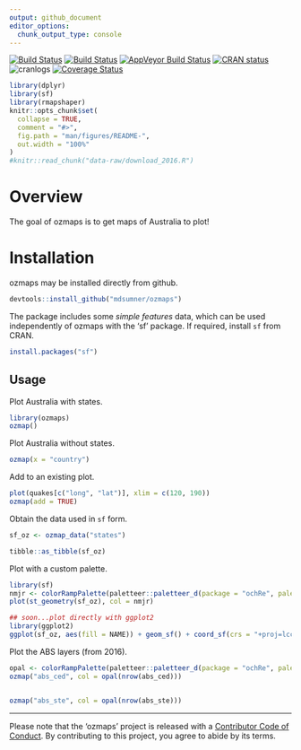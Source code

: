 ```yaml
---
output: github_document
editor_options: 
  chunk_output_type: console
---
```


<!-- README.md is generated from README.Rmd. Please edit that file -->

[![Build Status](http://badges.herokuapp.com/travis/mdsumner/ozmaps?branch=master&env=BUILD_NAME=trusty_release&label=ubuntu)](https://travis-ci.org/mdsumner/ozmaps)
[![Build Status](http://badges.herokuapp.com/travis/mdsumner/ozmaps?branch=master&env=BUILD_NAME=osx_release&label=osx)](https://travis-ci.org/mdsumner/ozmaps) 
[![AppVeyor Build Status](https://ci.appveyor.com/api/projects/status/github/mdsumner/ozmaps?branch=master&svg=true)](https://ci.appveyor.com/project/mdsumner/ozmaps) 
 [![CRAN status](http://www.r-pkg.org/badges/version/ozmaps)](https://cran.r-project.org/package=ozmaps)
 ![cranlogs](http://cranlogs.r-pkg.org./badges/ozmaps)
[![Coverage Status](https://img.shields.io/codecov/c/github/mdsumner/ozmaps/master.svg)](https://codecov.io/github/mdsumner/ozmaps?branch=master)

 
```r
library(dplyr)
library(sf)
library(rmapshaper)
knitr::opts_chunk$set(
  collapse = TRUE,
  comment = "#>",
  fig.path = "man/figures/README-",
  out.width = "100%"
)
#knitr::read_chunk("data-raw/download_2016.R")

```
# Overview

The goal of ozmaps is to get maps of Australia to plot!

# Installation

ozmaps may be installed directly from github. 

```r
devtools::install_github("mdsumner/ozmaps")
```

The package includes some *simple features* data, which can be used
independently of ozmaps with the 'sf' package. If required, install `sf` from CRAN. 

```r
install.packages("sf")
```

## Usage

Plot Australia with states. 

```r
library(ozmaps)
ozmap()

```

Plot Australia without states. 

```r
ozmap(x = "country")
```

Add to an existing plot. 

```r
plot(quakes[c("long", "lat")], xlim = c(120, 190))
ozmap(add = TRUE)
```

Obtain the data used in `sf` form. 

```r
sf_oz <- ozmap_data("states")

tibble::as_tibble(sf_oz)
```

Plot with a custom palette. 

```r
library(sf)
nmjr <- colorRampPalette(paletteer::paletteer_d(package = "ochRe", palette = "namatjira_qual"))(nrow(sf_oz))
plot(st_geometry(sf_oz), col = nmjr)

## soon...plot directly with ggplot2
library(ggplot2)
ggplot(sf_oz, aes(fill = NAME)) + geom_sf() + coord_sf(crs = "+proj=lcc +lon_0=135 +lat_0=-30 +lat_1=-10 +lat_2=-45 +datum=WGS84") + scale_fill_manual(values = nmjr)
```


Plot the ABS layers (from 2016). 

```r
opal <- colorRampPalette(paletteer::paletteer_d(package = "ochRe", palette = "namatjira_qual"))
ozmap("abs_ced", col = opal(nrow(abs_ced)))


ozmap("abs_ste", col = opal(nrow(abs_ste)))
```

---

 Please note that the 'ozmaps' project is released with a [Contributor Code of Conduct](https://github.com/mdsumner/ozmaps/blob/master/CODE_OF_CONDUCT.md). By contributing to this project, you agree to abide by its terms.
